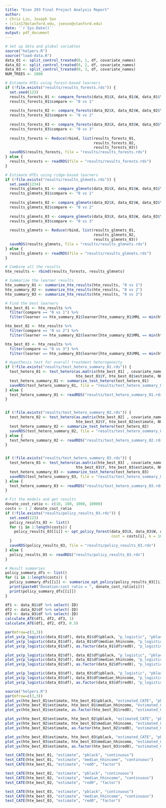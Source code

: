 ```yaml
---
title: "Econ 293 Final Project Analysis Report"
author: 
- Chris Lin, Joseph Son
- (clin17@stanford.edu, joeson@stanford.edu)
date: '`r Sys.Date()`'
output: pdf_document
---
```



```r
# Set up data and global variables
source("helpers.R")
source("load-data.R")
data_01 <- split_control_treated(0, 1, df, covariate_names)
data_02 <- split_control_treated(0, 2, df, covariate_names)
data_03 <- split_control_treated(0, 3, df, covariate_names)
NUM_TREES <- 1000
```

```r
# Estimate HTEs using forest-based learners
if (!file.exists("results/results_forests.rds")) {
  set.seed(123)
  results_forests_01 <- compare_forests(data_01$X, data_01$W, data_01$Y, data_01$ID, NUM_TREES)
  results_forests_01$compare <- "0 vs 1"
  
  results_forests_02 <- compare_forests(data_02$X, data_02$W, data_02$Y, data_02$ID, NUM_TREES)
  results_forests_02$compare <- "0 vs 2"
  
  results_forests_03 <- compare_forests(data_03$X, data_03$W, data_03$Y, data_03$ID, NUM_TREES)
  results_forests_03$compare <- "0 vs 3"
  
  results_forests <- Reduce(rbind, list(results_forests_01, 
                                        results_forests_02, 
                                        results_forests_03))
  saveRDS(results_forests, file = "results/results_forests.rds")
} else {
  results_forests <- readRDS(file = "results/results_forests.rds")
}
```

```r
# Estimate HTEs using ridge-based learners
if (!file.exists("results/results_glmnets.rds")) {
  set.seed(1234)
  results_glmnets_01 <- compare_glmnets(data_01$X, data_01$W, data_01$Y, data_01$ID, 10, 0, NUM_TREES)
  results_glmnets_01$compare <- "0 vs 1"
  
  results_glmnets_02 <- compare_glmnets(data_02$X, data_02$W, data_02$Y, data_02$ID, 10, 0, NUM_TREES)
  results_glmnets_02$compare <- "0 vs 2"
  
  results_glmnets_03 <- compare_glmnets(data_03$X, data_03$W, data_03$Y, data_03$ID, 10, 0, NUM_TREES)
  results_glmnets_03$compare <- "0 vs 3"
  
  results_glmnets <- Reduce(rbind, list(results_glmnets_01, 
                                        results_glmnets_02, 
                                        results_glmnets_03))
  saveRDS(results_glmnets, file = "results/results_glmnets.rds")
} else {
  results_glmnets <- readRDS(file = "results/results_glmnets.rds")
}
```

```r
# Combine all the results
hte_results <- rbind(results_forests, results_glmnets)

# Summarize the learner results
hte_summary_01 <- summarize_hte_results(hte_results, "0 vs 1")
hte_summary_02 <- summarize_hte_results(hte_results, "0 vs 2")
hte_summary_03 <- summarize_hte_results(hte_results, "0 vs 3")

# Find the best learners
hte_best_01 <- hte_results %>% 
  filter(compare == "0 vs 1") %>% 
  filter(learner == hte_summary_01$learner[hte_summary_01$MRL == min(hte_summary_01$MRL)])

hte_best_02 <- hte_results %>% 
  filter(compare == "0 vs 2") %>% 
  filter(learner == hte_summary_02$learner[hte_summary_02$MRL == min(hte_summary_02$MRL)])

hte_best_03 <- hte_results %>% 
  filter(compare == "0 vs 3") %>%
  filter(learner == hte_summary_03$learner[hte_summary_03$MRL == min(hte_summary_03$MRL)])
```

```r
# Hypothesis test for overall treatment heterogeneity
if (!file.exists("results/test_hetero_summary_01.rds")) {
  test_hetero_01 <- test_hetero(as.matrix(hte_best_01[ , covariate_names]), hte_best_01$W, 
                                hte_best_01$Y, hte_best_01$estimate, NUM_TREES)
  test_hetero_summary_01 <- summarize_test_hetero(test_hetero_01)
  saveRDS(test_hetero_summary_01, file = "results/test_hetero_summary_01.rds")
} else {
  test_hetero_summary_01 <- readRDS("results/test_hetero_summary_01.rds")
}


if (!file.exists("results/test_hetero_summary_02.rds")) {
  test_hetero_02 <- test_hetero(as.matrix(hte_best_02[ , covariate_names]), hte_best_02$W, 
                                hte_best_02$Y, hte_best_02$estimate, NUM_TREES)
  test_hetero_summary_02 <- summarize_test_hetero(test_hetero_02)
  saveRDS(test_hetero_summary_02, file = "results/test_hetero_summary_02.rds")
} else {
  test_hetero_summary_02 <- readRDS("results/test_hetero_summary_02.rds")
}


if (!file.exists("results/test_hetero_summary_03.rds")) {
  test_hetero_03 <- test_hetero(as.matrix(hte_best_03[ , covariate_names]), hte_best_03$W, 
                                hte_best_03$Y, hte_best_03$estimate, NUM_TREES)
  test_hetero_summary_03 <- summarize_test_hetero(test_hetero_03)
  saveRDS(test_hetero_summary_03, file = "results/test_hetero_summary_03.rds")
} else {
  test_hetero_summary_03 <- readRDS("results/test_hetero_summary_03.rds")
}
```

```r
# Fit the models and get results
donate_cost_ratio <- c(10, 100, 1000, 10000)
costs <- 1 / donate_cost_ratio
if (!file.exists("results/policy_results_03.rds")) {
  set.seed(123)
  policy_results_03 <- list()
  for (i in 1:length(costs)) {
    policy_results_03[[i]] <- opt_policy_forest(data_03$X, data_03$W, data_03$Y, hte_best_03$estimate, data_03$ID, 
                                                cost = costs[i], k = 10, num_trees = NUM_TREES)
  }
  saveRDS(policy_results_03, file = "results/policy_results_03.rds") 
} else {
  policy_results_03 <- readRDS("results/policy_results_03.rds")
}

# Result summaries
policy_summary_dfs <- list()
for (i in 1:length(costs)) {
  policy_summary_dfs[[i]] <- summarize_opt_policy(policy_results_03[[i]]$Ahats_test)
  print(paste0("Donation:cost ratio = ", donate_cost_ratio[i]))
  print(policy_summary_dfs[[i]])
}
```

```r
df1 <- data_01$df %>% select(-ID)
df2 <- data_02$df %>% select(-ID)
df3 <- data_03$df %>% select(-ID)
calculate_ATE(df1, df2, df3, 1)
calculate_ATE(df1, df2, df3, 0.5)
```

```r
par(mfrow=c(3,3))
plot_yx(p_logistic(data_01$df), data_01$df$pblack, "p_logistic", "pblack")
plot_yx(p_logistic(data_01$df), data_01$df$median_hhincome, "p_logistic", "median_hhincome")
plot_yx(p_logistic(data_01$df), as.factor(data_01$df$red0), "p_logistic", "red state")

plot_yx(p_logistic(data_02$df), data_02$df$pblack, "p_logistic", "pblack")
plot_yx(p_logistic(data_02$df), data_02$df$median_hhincome, "p_logistic", "median_hhincome")
plot_yx(p_logistic(data_02$df), as.factor(data_02$df$red0), "p_logistic", "red state")

plot_yx(p_logistic(data_03$df), data_03$df$pblack, "p_logistic", "pblack")
plot_yx(p_logistic(data_03$df), data_03$df$median_hhincome, "p_logistic", "median_hhincome")
plot_yx(p_logistic(data_03$df), as.factor(data_03$df$red0), "p_logistic", "red state")
```

```r
source("helpers.R")
par(mfrow=c(3,3))
plot_yx(hte_best_01$estimate, hte_best_01$pblack, "estimated_CATE", "pblack")
plot_yx(hte_best_01$estimate, hte_best_01$median_hhincome, "estimated_CATE", "median_hhincome")
plot_yx(hte_best_01$estimate, as.factor(hte_best_01$red0), "estimated_CATE", "red0")

plot_yx(hte_best_02$estimate, hte_best_02$pblack, "estimated_CATE", "pblack")
plot_yx(hte_best_02$estimate, hte_best_02$median_hhincome, "estimated_CATE", "median_hhincome")
plot_yx(hte_best_02$estimate, as.factor(hte_best_02$red0), "estimated_CATE", "red0")

plot_yx(hte_best_03$estimate, hte_best_03$pblack, "estimated_CATE", "pblack")
plot_yx(hte_best_03$estimate, hte_best_03$median_hhincome, "estimated_CATE", "median_hhincome")
plot_yx(hte_best_03$estimate, as.factor(hte_best_03$red0), "estimated_CATE", "red0")

```

```r
test_CATE(hte_best_01, "estimate", "pblack", "continuous")
test_CATE(hte_best_01, "estimate", "median_hhincome", "continuous")
test_CATE(hte_best_01, "estimate", "red0", "factor")

test_CATE(hte_best_02, "estimate", "pblack", "continuous")
test_CATE(hte_best_02, "estimate", "median_hhincome", "continuous")
test_CATE(hte_best_02, "estimate", "red0", "factor")

test_CATE(hte_best_03, "estimate", "pblack", "continuous")
test_CATE(hte_best_03, "estimate", "median_hhincome", "continuous")
test_CATE(hte_best_03, "estimate", "red0", "factor")
```